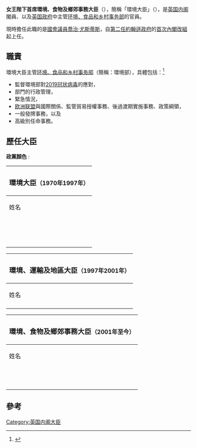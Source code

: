 {{noteTA|G1=PoliticiansUK|G2=UK Places}}
{{Infobox official post
| post = <br>{{small|環境、食物及鄉郊事務大臣}}
| body = [[联合王国|联合王国]]
| flag = 
| flagsize = 
| flagcaption = 
| insignia = Royal Coat of Arms of the United Kingdom (HM Government).svg
| insigniacaption = [[英国政府|英国政府]]所使用的皇室紋章
| department = [[環境、食物及鄉郊事務部|環境、食物及鄉郊事務部]]
| image = File:Official portrait of George Eustice MP.jpg
| incumbent = [[喬治·尤斯蒂斯|喬治·尤斯蒂斯]]
| incumbentsince = 2020年2月13日
| style = [[非常尊敬的|非常尊敬的]]<small>（正式前缀）</small><br/>環境大臣<small>（非正式）</small>
| residence = 
| nominator = 
| status = {{hlist|{{le|政府大臣|Minister of the Crown}}|[[內閣大臣_(英國)|內閣大臣]]}}
| seat = [[西敏|西敏]]
| member_of = {{hlist|[[英國內閣|英國內閣]]|[[英國樞密院|英國樞密院]]}}
| appointer = [[英国君主|英国君主]]
| appointer_qualified = （在諮詢[[英国首相|英揆]]後）
| reports_to =
| termlength = [[等候女皇發落#官员任命|由女王陛下酌情決定]]
| first = [[玛格丽特·贝克特|玛格丽特·贝克特]]{{small|（環境、食物及鄉郊事務大臣）}}
| constituting_instrument = 
| formation = *環境大臣{{small|<br>（1970年10月15日）}}
*環境、食物及鄉郊事務大臣{{small|<br>（2001年6月8日）}}
| deputy = 
| salary = 
| website = {{url|https://www.gov.uk/government/organisations/department-for-environment-food-rural-affairs|www.gov.uk}}
}}
{{PoliticsUK}}
'''女王陛下首席環境、食物及鄉郊事務大臣'''（{{lang-en|Her Majesty's Principal Secretary of State for Environment, Food and Rural Affairs}}），簡稱「環境大臣」（{{lang|en|Environment Secretary}}），是[[英国内阁|英国内阁]]閣員、以及[[英国政府|英国政府]]中主管[[环境、食品和乡村事务部|环境、食品和乡村事务部]]的官員。

現時擔任此職的是[[國會議員_(英國)|國會議員]][[喬治·尤斯蒂斯|喬治·尤斯蒂斯]]，自[[第二次約翰遜內閣|第二任約翰遜政府]]的[[2020年英國內閣改組|首次內閣改組]]起上任。

== 職責 ==
環境大臣主管[[环境、食品和乡村事务部|环境、食品和乡村事务部]]（簡稱：環境部），具體包括：<ref>{{cite web|url=https://www.gov.uk/government/ministers/secretary-of-state-for-environment-food-and-rural-affairs|title=Secretary of State for Environment, Food and Rural Affairs|website=GOV.UK|language=en|access-date=2020-10-01|archive-date=2021-04-16|archive-url=https://web.archive.org/web/20210416181846/https://www.gov.uk/government/ministers/secretary-of-state-for-environment-food-and-rural-affairs|dead-url=no}}</ref>
*監督環境部對[[2019冠状病毒病疫情|2019冠状病毒]]的應對，
*部門的行政管理，
*緊急情況，
*[[欧洲联盟|欧洲联盟]]與國際關係、監管貿易授權事務、後過渡期實施事務、政策綱領，
*一般發牌事務，以及
*高級別任命事務。

== 歷任大臣 ==
'''政黨顏色''' :<br />
{{legend2|{{Party_meta/color/保守黨 (英國)}}|[[英国保守党|保守黨]]|border=1px solid #AAAAAA}}
{{legend2|{{Party_meta/color/工黨 (英國)}}|[[英国工党|工黨]]|border=1px solid #AAAAAA}}

{| class="wikitable"
! colspan=8|
===環境大臣<small>（1970年{{snd}}1997年）</small>===
|-
! colspan=2|姓名
! 肖像
! colspan=2|在职时间
! 政党
! colspan=2|首相
|-
| style="background-color: {{Party_meta/color/保守黨 (英國)}}" |
| {{le|彼得·沃克|Peter Walker, Baron Walker of Worcester}}
|
| 1970年10月15日
| 1972年11月5日
| rowspan=2 |保守黨
| rowspan=2 style="background-color: {{Party_meta/color/保守黨 (英國)}}" |
| rowspan=2 |[[爱德华·希思|爱德华·希思]]
|-
| style="background-color: {{Party_meta/color/保守黨 (英國)}}" |
| {{le|杰弗裡·裡彭|Geoffrey Rippon}}
|
| 1972年11月5日
| 1974年3月4日
|-
| style="background-color: {{Party_meta/color/工黨 (英國)}}" |
| {{le|安東尼·克羅斯蘭|Anthony Crosland}}
| 
| 1972年11月5日
| 1974年3月4日
| rowspan=2 |工黨
| style="background-color: {{Party_meta/color/工黨 (英國)}}" |
| [[哈羅德·威爾遜|哈羅德·威爾遜]]
|-
| style="background-color: {{Party_meta/color/工黨 (英國)}}" |
| {{le|彼得·肖爾|Peter Shore}}
| 
| 1972年11月5日
| 1974年3月4日
| style="background-color: {{Party_meta/color/工黨 (英國)}}" |
| [[詹姆斯·卡拉漢|詹姆斯·卡拉漢]]
|-
| style="background-color: {{Party_meta/color/保守黨 (英國)}}" |
| [[夏舜霆|夏舜霆]]
| [[File:Lord_Heseltine_(6969083278).jpg|60px]]
| 1974年3月5日
| 1983年1月6日
| rowspan=9 |保守黨
| rowspan=6 style="background-color: {{Party_meta/color/保守黨 (英國)}}" |
| rowspan=6 |[[玛格丽特·撒切尔|玛格丽特·撒切尔]]
|-
| style="background-color: {{Party_meta/color/保守黨 (英國)}}" |
| {{le|湯姆·金|Tom King, Baron King of Bridgwater|湯姆·金}}
| [[File:Official_portrait_of_Lord_King_of_Bridgwater_crop_2.jpg|60px]]
| 1983年1月6日
| 1983年6月11日
|-
| style="background-color: {{Party_meta/color/保守黨 (英國)}}" |
| {{le|帕特里克·詹金|Patrick Jenkin}}
|
| 1983年6月11日
| 1985年9月2日

|-
| style="background-color: {{Party_meta/color/保守黨 (英國)}}" |
| {{le|肯尼思·貝克|Kenneth Baker, Baron Baker of Dorking|肯尼思·貝克}}
|
| 1985年9月2日
| 1986年5月21日
|-
| style="background-color: {{Party_meta/color/保守黨 (英國)}}" |
| {{le|里德斯代爾男爵尼德拉斯·里德利|Nicholas Ridley, Baron Ridley of Liddesdale|尼德拉斯·里德利}}
|
| 1986年5月21日
| 1989年7月24日
|-
| style="background-color: {{Party_meta/color/保守黨 (英國)}}" |
| [[彭定康|彭定康]]
| [[File:Chris_Patten_-2008-10-31-.jpg|60px]]
| 1989年7月24日
| 1990年11月28日
|-
| style="background-color: {{Party_meta/color/保守黨 (英國)}}" |
| [[夏舜霆|夏舜霆]]
| [[File:Lord_Heseltine_(6969083278).jpg|60px]]
| 1990年11月28日
| 1992年4月11日
| rowspan=3 style="background-color: {{Party_meta/color/保守黨 (英國)}}" |
| rowspan=3 |[[约翰·梅杰|约翰·梅杰]]
|-
| style="background-color: {{Party_meta/color/保守黨 (英國)}}" |
| [[迈克尔·霍华德|迈克尔·霍华德]]
| [[File:Official_portrait_of_Lord_Howard_of_Lympne_crop_2.jpg|60px]]
| 1992年4月11日
| 1993年5月27日
|-
| style="background-color: {{Party_meta/color/保守黨 (英國)}}" |
| {{le|約翰·古默|John Gummer}}
|
| 1993年5月27日
| 1997年5月2日

|}
{| class="wikitable"
! colspan=8|

===環境、運輸及地區大臣<small>（1997年{{snd}}2001年）</small>===
|-
! colspan=2|姓名
! 肖像
! colspan=2|在职时间
! 政党
! colspan=2|首相
|-
| style="background-color: {{Party_meta/color/工黨 (英國)}}" |
| [[彭仕國|彭仕國]]
| [[File:John_Prescott_on_his_last_day_as_Deputy_Prime_Minister,_June_2007.jpg|60px]]
| 1997年5月2日
| 2001年6月8日
| 工黨
| style="background-color: {{Party_meta/color/工黨 (英國)}}" |
| [[托尼·布莱尔|托尼·布莱尔]]
|}
{| class="wikitable"
! colspan=8|
===環境、食物及鄉郊事務大臣<small>（2001年{{snd}}至今）</small>===
|-
! colspan=2|姓名
! 肖像
! colspan=2|在职时间
! 政党
! colspan=2|首相
|-
| style="background-color: {{Party_meta/color/工黨 (英國)}}" |
| [[玛格丽特·贝克特|玛格丽特·贝克特]]
| [[File:Official_portrait_of_Margaret_Beckett_crop_2.jpg|60px]]
| 2001年6月8日
| 2006年5月5日
| rowspan=3 |工黨
| rowspan=2 style="background-color: {{Party_meta/color/工黨 (英國)}}" |
| rowspan=2 |[[托尼·布莱尔|托尼·布莱尔]]
|-
| style="background-color: {{Party_meta/color/工黨 (英國)}}" |
| [[文禮彬|文禮彬]]
| [[File:David_Miliband_2.jpg|60px]]
| 2006年5月5日
| 2007年6月28日
|-
| style="background-color: {{Party_meta/color/工黨 (英國)}}" |
| [[彭浩禮|彭浩禮]]
| [[File:Official_portrait_of_Hilary_Benn_crop_2.jpg|60px]]
| 2007年6月28日
| 2010年5月11日
| style="background-color: {{Party_meta/color/工黨 (英國)}}" |
| [[戈登·布朗|戈登·布朗]]
|-
| style="background-color: {{Party_meta/color/保守黨 (英國)}}" |
| {{le|卡羅琳·斯佩爾曼|Caroline Spelman}}
| [[File:Official_portrait_of_Dame_Caroline_Spelman_crop_2.jpg|60px]]
| 2010年5月12日
| 2012年9月4日
| rowspan=9 |保守黨
| rowspan=3 style="background-color: {{Party_meta/color/保守黨 (英國)}}" |
| rowspan=3 |[[戴维·卡梅伦|戴维·卡梅伦]]<br> <small>([[甘民樂與紀理歷聯合內閣|甘民樂-紀理歷]])</small>
|-
| style="background-color: {{Party_meta/color/保守黨 (英國)}}" |
| [[彭德森|彭德森]]
| [[File:Official_portrait_of_Mr_Owen_Paterson_crop_2.jpg|60px]]
| 2012年9月4日
| 2014年7月14日
|-
| rowspan=2 style="background-color: {{Party_meta/color/保守黨 (英國)}}" |
| rowspan=2 |[[伊丽莎白·特拉斯|伊丽莎白·特拉斯]]
| rowspan=2 |[[File:Official_portrait_of_Elizabeth_Truss_crop_2.jpg|60px]]
| rowspan=2 |2014年7月15日
| rowspan=2 |2016年7月14日
|-
| style="background-color: {{Party_meta/color/保守黨 (英國)}}" |
| [[戴维·卡梅伦|戴维·卡梅伦]]<br> <small>([[第二次卡梅伦内阁|II]])</small>
|-
| style="background-color: {{Party_meta/color/保守黨 (英國)}}" |
| [[利雅華|利雅華]]
| [[File:Official_portrait_of_Andrea_Leadsom_crop_2.jpg|60px]]
| 2016年7月14日
| 2017年6月11日
| rowspan=2 style="background-color: {{Party_meta/color/保守黨 (英國)}}" |
| [[文翠珊|文翠珊]]<br><small>（[[第一次文翠珊內閣|I]]）</small>
|-
| style="background-color: {{Party_meta/color/保守黨 (英國)}}" |
| [[高文浩|高文浩]]
| [[File:Official_portrait_of_Michael_Gove_crop_2.jpg|60px]]
| 2017年6月11日
| 2019年7月24日
| [[文翠珊|文翠珊]]<br><small>（[[第二次文翠珊內閣|II]]）</small>
|-
| rowspan=2 style="background-color: {{Party_meta/color/保守黨 (英國)}}" |
| rowspan=2 |[[特雷莎·维利尔斯|特雷莎·维利尔斯]]
| rowspan=2 |[[File:Official_portrait_of_Theresa_Villiers_crop_2.jpg|60px]]
| rowspan=2 |2019年7月24日
| rowspan=2 |2020年2月13日
| rowspan=4 style="background-color: {{Party_meta/color/保守黨 (英國)}}" |
| [[鲍里斯·约翰逊|鲍里斯·约翰逊]]<br><small>（[[第一次約翰遜內閣|I]]）</small>
|-
| rowspan=3 |[[鲍里斯·约翰逊|鲍里斯·约翰逊]]<br><small>（[[第二次約翰遜內閣|II]]）</small>
|-
| style="background-color: {{Party_meta/color/保守黨 (英國)}}" |
| [[喬治·尤斯蒂斯|喬治·尤斯蒂斯]]
| [[File:Official_portrait_of_George_Eustice_MP_crop_2.jpg|60px]]
| 2020年2月13日
| 現任
|}

== 參考 ==
{{reflist}}

{{英國內閣大臣}}

{{portal bar|政治|英國}}

[[Category:英国内阁大臣|Category:英国内阁大臣]]